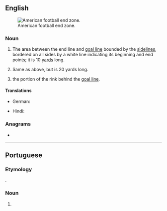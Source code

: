 {{also|endzone}}
==English==
{{wikipedia}}
[[Image:120107-LA-USC-UCLA05-TDMcKnight.jpg|thumb|American football end zone.]]

===Noun===
{{en-noun}}

# {{lb|en|American football}} The area between the end line and [[goal line]] bounded by the [[sideline]]s, bordered on all sides by a white line indicating its beginning and end points; it is 10 [[yard]]s long.
# {{lb|en|Canadian football}} Same as above, but is 20 yards long.
# {{lb|en|field hockey}} the portion of the rink behind the [[goal line]].

====Translations====
{{trans-top|American football}}
* German: {{t+|de|Endzone|f}}
{{trans-mid}}
* Hindi: {{t|hi|अंत क्षेत्र|m}}
{{trans-bottom}}

===Anagrams===
* {{anagrams|en|a=deennoz|enzoned}}

----

==Portuguese==

===Etymology===
{{ubor|pt|en|end zone}}.

===Noun===
{{pt-noun|f|nolinkhead=1}}

# {{lb|pt|ultimate frisbee}} {{l|en|end zone}}